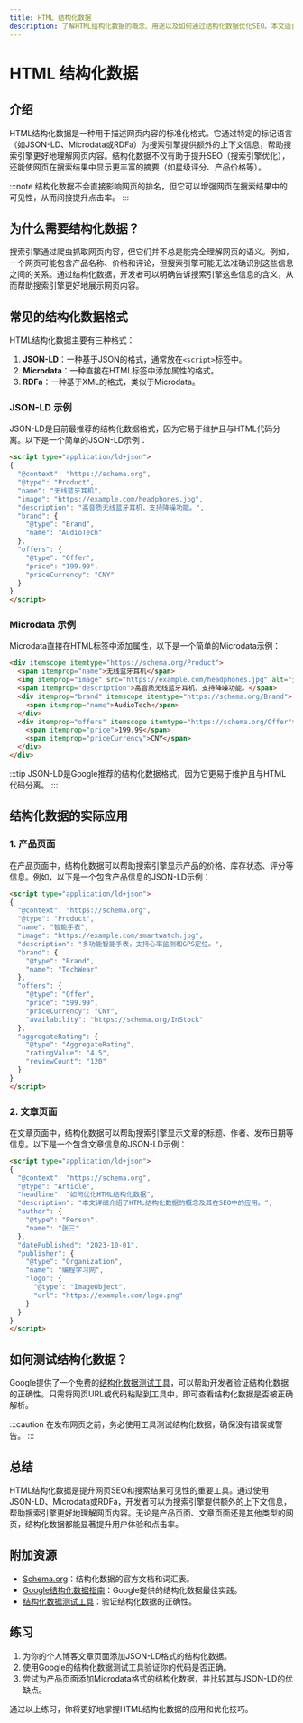 ```yaml
---
title: HTML 结构化数据
description: 了解HTML结构化数据的概念、用途以及如何通过结构化数据优化SEO。本文适合初学者，包含代码示例和实际案例。
---
```


# HTML 结构化数据

## 介绍

HTML结构化数据是一种用于描述网页内容的标准化格式。它通过特定的标记语言（如JSON-LD、Microdata或RDFa）为搜索引擎提供额外的上下文信息，帮助搜索引擎更好地理解网页内容。结构化数据不仅有助于提升SEO（搜索引擎优化），还能使网页在搜索结果中显示更丰富的摘要（如星级评分、产品价格等）。

:::note
结构化数据不会直接影响网页的排名，但它可以增强网页在搜索结果中的可见性，从而间接提升点击率。
:::

## 为什么需要结构化数据？

搜索引擎通过爬虫抓取网页内容，但它们并不总是能完全理解网页的语义。例如，一个网页可能包含产品名称、价格和评论，但搜索引擎可能无法准确识别这些信息之间的关系。通过结构化数据，开发者可以明确告诉搜索引擎这些信息的含义，从而帮助搜索引擎更好地展示网页内容。

## 常见的结构化数据格式

HTML结构化数据主要有三种格式：

1. **JSON-LD**：一种基于JSON的格式，通常放在`<script>`标签中。
2. **Microdata**：一种直接在HTML标签中添加属性的格式。
3. **RDFa**：一种基于XML的格式，类似于Microdata。

### JSON-LD 示例

JSON-LD是目前最推荐的结构化数据格式，因为它易于维护且与HTML代码分离。以下是一个简单的JSON-LD示例：

```html
<script type="application/ld+json">
{
  "@context": "https://schema.org",
  "@type": "Product",
  "name": "无线蓝牙耳机",
  "image": "https://example.com/headphones.jpg",
  "description": "高音质无线蓝牙耳机，支持降噪功能。",
  "brand": {
    "@type": "Brand",
    "name": "AudioTech"
  },
  "offers": {
    "@type": "Offer",
    "price": "199.99",
    "priceCurrency": "CNY"
  }
}
</script>
```

### Microdata 示例

Microdata直接在HTML标签中添加属性，以下是一个简单的Microdata示例：

```html
<div itemscope itemtype="https://schema.org/Product">
  <span itemprop="name">无线蓝牙耳机</span>
  <img itemprop="image" src="https://example.com/headphones.jpg" alt="无线蓝牙耳机" />
  <span itemprop="description">高音质无线蓝牙耳机，支持降噪功能。</span>
  <div itemprop="brand" itemscope itemtype="https://schema.org/Brand">
    <span itemprop="name">AudioTech</span>
  </div>
  <div itemprop="offers" itemscope itemtype="https://schema.org/Offer">
    <span itemprop="price">199.99</span>
    <span itemprop="priceCurrency">CNY</span>
  </div>
</div>
```

:::tip
JSON-LD是Google推荐的结构化数据格式，因为它更易于维护且与HTML代码分离。
:::

## 结构化数据的实际应用

### 1. 产品页面

在产品页面中，结构化数据可以帮助搜索引擎显示产品的价格、库存状态、评分等信息。例如，以下是一个包含产品信息的JSON-LD示例：

```html
<script type="application/ld+json">
{
  "@context": "https://schema.org",
  "@type": "Product",
  "name": "智能手表",
  "image": "https://example.com/smartwatch.jpg",
  "description": "多功能智能手表，支持心率监测和GPS定位。",
  "brand": {
    "@type": "Brand",
    "name": "TechWear"
  },
  "offers": {
    "@type": "Offer",
    "price": "599.99",
    "priceCurrency": "CNY",
    "availability": "https://schema.org/InStock"
  },
  "aggregateRating": {
    "@type": "AggregateRating",
    "ratingValue": "4.5",
    "reviewCount": "120"
  }
}
</script>
```

### 2. 文章页面

在文章页面中，结构化数据可以帮助搜索引擎显示文章的标题、作者、发布日期等信息。以下是一个包含文章信息的JSON-LD示例：

```html
<script type="application/ld+json">
{
  "@context": "https://schema.org",
  "@type": "Article",
  "headline": "如何优化HTML结构化数据",
  "description": "本文详细介绍了HTML结构化数据的概念及其在SEO中的应用。",
  "author": {
    "@type": "Person",
    "name": "张三"
  },
  "datePublished": "2023-10-01",
  "publisher": {
    "@type": "Organization",
    "name": "编程学习网",
    "logo": {
      "@type": "ImageObject",
      "url": "https://example.com/logo.png"
    }
  }
}
</script>
```

## 如何测试结构化数据？

Google提供了一个免费的[结构化数据测试工具](https://search.google.com/structured-data/testing-tool)，可以帮助开发者验证结构化数据的正确性。只需将网页URL或代码粘贴到工具中，即可查看结构化数据是否被正确解析。

:::caution
在发布网页之前，务必使用工具测试结构化数据，确保没有错误或警告。
:::

## 总结

HTML结构化数据是提升网页SEO和搜索结果可见性的重要工具。通过使用JSON-LD、Microdata或RDFa，开发者可以为搜索引擎提供额外的上下文信息，帮助搜索引擎更好地理解网页内容。无论是产品页面、文章页面还是其他类型的网页，结构化数据都能显著提升用户体验和点击率。

## 附加资源

- [Schema.org](https://schema.org)：结构化数据的官方文档和词汇表。
- [Google结构化数据指南](https://developers.google.com/search/docs/advanced/structured-data/intro-structured-data)：Google提供的结构化数据最佳实践。
- [结构化数据测试工具](https://search.google.com/structured-data/testing-tool)：验证结构化数据的正确性。

## 练习

1. 为你的个人博客文章页面添加JSON-LD格式的结构化数据。
2. 使用Google的结构化数据测试工具验证你的代码是否正确。
3. 尝试为产品页面添加Microdata格式的结构化数据，并比较其与JSON-LD的优缺点。

通过以上练习，你将更好地掌握HTML结构化数据的应用和优化技巧。